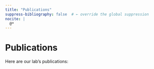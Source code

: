 ```yaml
---
title: "Publications"
suppress-bibliography: false  # ← override the global suppression
nocite: |
  @*     
---
```


# Publications

Here are our lab’s publications:

::: {#refs}
:::